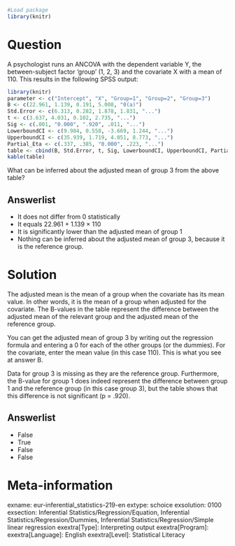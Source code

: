 ```r
#Load package
library(knitr)
```

Question
========
A psychologist runs an ANCOVA with the dependent variable Y, the between-subject factor 'group' (1, 2, 3) and the covariate X with a mean of 110. This results in the following SPSS output:

```r
library(knitr)
parameter <- c("Intercept", "X", "Group=1", "Group=2", "Group=3")
B <- c(22.961, 1.139, 0.191, 5.008, "0(a)")
Std.Error <- c(6.313, 0.282, 1.878, 1.831, "...")
t <- c(3.637, 4.031, 0.102, 2.735, "...")
Sig <- c(.001, "0.000", ".920", .011, "...")
LowerboundCI <- c(9.984, 0.558, -3.669, 1.244, "...")
UpperboundCI <- c(35.939, 1.719, 4.051, 8.773, "...")
Partial_Eta <- c(.337, .385, "0.000", .223, "...")
table <- cbind(B, Std.Error, t, Sig, LowerboundCI, UpperboundCI, Partial_Eta)
kable(table)
```

What can be inferred about the adjusted mean of group 3 from the above table?

Answerlist
----------
* It does not differ from 0 statistically
* It equals 22.961 + 1.139 × 110
* It is significantly lower than the adjusted mean of group 1
* Nothing can be inferred about the adjusted mean of group 3, because it is the reference group.


Solution
========
The adjusted mean is the mean of a group when the covariate has its mean value. In other words, it is the mean of a group when adjusted for the covariate. The B-values in the table represent the difference between the adjusted mean of the relevant group and the adjusted mean of the reference group.

You can get the adjusted mean of group 3 by writing out the regression formula and entering a 0 for each of the other groups (or the dummies). For the covariate, enter the mean value (in this case 110). This is what you see at answer B.

Data for group 3 is missing as they are the reference group. Furthermore, the B-value for group 1 does indeed represent the difference between group 1 and the reference group (in this case group 3), but the table shows that this difference is not significant (p = .920).

Answerlist
----------
* False
* True
* False
* False


Meta-information
================
exname: eur-inferential_statistics-219-en
extype: schoice
exsolution: 0100
exsection: Inferential Statistics/Regression/Equation, Inferential Statistics/Regression/Dummies, Inferential Statistics/Regression/Simple linear regression
exextra[Type]: Interpreting output
exextra[Program]: 
exextra[Language]: English
exextra[Level]: Statistical Literacy
